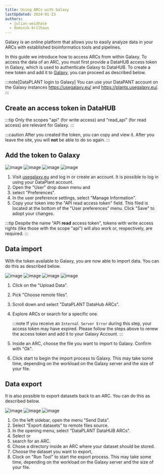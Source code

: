 ```yaml
---
title: Using ARCs with Galaxy
lastUpdated: 2024-01-23
authors:
  - julian-weidhase
  - dominik-brilhaus
---
```



Galaxy is an online platform that allows you to easily analyze data in your ARCs with established bioinformatics tools and pipelines. 

In this guide we introduce how to access ARCs from within Galaxy. To access the data of an ARC, you must first provide a DataHUB access token in Galaxy, which is used to authenticate Galaxy to DataHUB. To create a new token and add it to [Galaxy](https://usegalaxy.eu/), you can proceed as described below.

:::note[DataPLANT login to Galaxy]
You can use your DataPANT account on the Galaxy instances https://usegalaxy.eu/ and https://plants.usegalaxy.eu/.
:::

## Create an access token in DataHUB


<DataHubPat />

:::tip
Only the scopes "api" (for write access) and "read_api" (for read access) are relevant for Galaxy.
:::

:::caution
After you created the token, you can copy and view it. After you leave the site, you will **not** be able to do so again.
:::

## Add the token to Galaxy

![image](@images/guides/arcfs/arcfs-kb-03-blurred-marked.png)
![image](@images/guides/arcfs/arcfs-kb-06-blurred-marked.png)
![image](@images/guides/arcfs/arcfs-kb-07-blurred-marked-cut.png)
![image](@images/guides/arcfs/arcfs-kb-08-cut-marked.png)

<Steps>

1. Visit [usegalaxy.eu](https://usegalaxy.eu/) and log in or create an account. It is possible to log in using your DataPlant account.
2. Open the "User" drop down menu and
3. select "Preferences".
4. In the user preference settings, select "Manage Information".
5. Copy your token into the "API read access token" field. This filed is located at the bottom of the "User preferences" menu. Click "Save" to adopt your changes.

</Steps>

:::tip
Despite the name "API **read** access token", tokens with write access rights (like those with the scope "api") will also work or, respectively, are required.
:::

## Data import

With the token available to Galaxy, you are now able to import data. You can do this as described below.

![image](@images/guides/arcfs/arcfs-kb-09-marked.png)
![image](@images/guides/arcfs/arcfs-kb-10-11-marked.png)
![image](@images/guides/arcfs/arcfs-kb-12-13-marked.png)
![image](@images/guides/arcfs/arcfs-kb-14-15-marked.png)

<Steps>

1. Click on the "Upload Data".
2. Pick "Choose remote files".
3. Scroll down and select "DataPLANT DataHub ARCs".
4. Explore ARCs or search for a specific one.
   
   :::note
   If you receive an `Internal Server Error` during this step, your access token may have expired. Please follow the steps above to renew the access token and add it to your Galaxy Account.
   :::

6. Inside an ARC, choose the file you want to import to Galaxy. Confirm with "Ok".
7. Click start to begin the import process to Galaxy. This may take some time, depending
   on the workload on the Galaxy server and the size of your file.

</Steps>

## Data export

It is also possible to export datasets back to an ARC. You can do this as described below.

![image](@images/guides/arcfs/arcfs-kb-16-17-marked.png)
![image](@images/guides/arcfs/arcfs-kb-18-19-marked.png)
![image](@images/guides/arcfs/arcfs-kb-20-21-marked-1.png)

<Steps>

1. On the left sidebar, open the menu "Send Data".
2. Select "Export datasets" to remote files source.
3. In the opening menu, select "DataPLANT DataHUB ARCs".
4. Select or
5. search for an ARC.
6. Chose a directory inside an ARC where your dataset should be stored.
7. Choose the dataset you want to export,
8. Clock on "Run Tool" to start the export process. This may take some time, depending
   on the workload on the Galaxy server and the size of your file.

</Steps>
